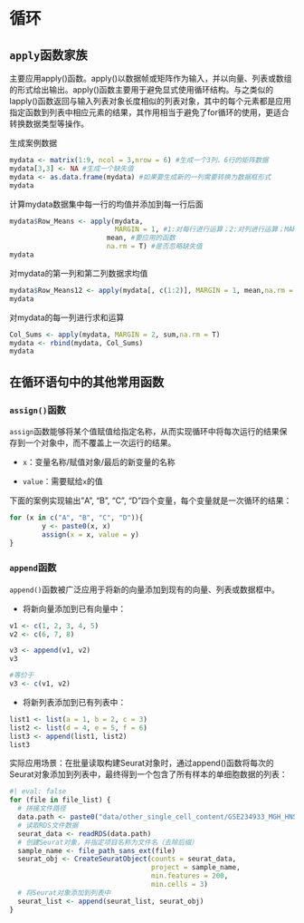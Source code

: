 # 循环

## `apply`函数家族

主要应用apply()函数。apply()以数据帧或矩阵作为输入，并以向量、列表或数组的形式给出输出。apply()函数主要用于避免显式使用循环结构。与之类似的lapply()函数返回与输入列表对象长度相似的列表对象，其中的每个元素都是应用指定函数到列表中相应元素的结果，其作用相当于避免了for循环的使用，更适合转换数据类型等操作。

生成案例数据

```r
mydata <- matrix(1:9, ncol = 3,nrow = 6) #生成一个3列、6行的矩阵数据
mydata[3,3] <- NA #生成一个缺失值
mydata <- as.data.frame(mydata) #如果要生成新的一列需要转换为数据框形式
mydata
```

计算mydata数据集中每一行的均值并添加到每一行后面

```r
mydata$Row_Means <- apply(mydata,
                          MARGIN = 1, #1:对每行进行运算；2:对列进行运算；MARGIN=c(1,2)对行、列运算
                        mean, #要应用的函数
                        na.rm = T) #是否忽略缺失值
mydata
```

对mydata的第一列和第二列数据求均值

```r
mydata$Row_Means12 <- apply(mydata[, c(1:2)], MARGIN = 1, mean,na.rm = T)
mydata
```

对mydata的每一列进行求和运算

```r
Col_Sums <- apply(mydata, MARGIN = 2, sum,na.rm = T)
mydata <- rbind(mydata, Col_Sums)
mydata
```

## 在循环语句中的其他常用函数

### `assign()`函数

`assign`函数能够将某个值赋值给指定名称，从而实现循环中将每次运行的结果保存到一个对象中，而不覆盖上一次运行的结果。

-   `x`：变量名称/赋值对象/最后的新变量的名称

-   `value`：需要赋给`x`的值

下面的案例实现输出"A", "B", "C", "D"四个变量，每个变量就是一次循环的结果：

```r
for (x in c("A", "B", "C", "D")){
        y <- paste0(x, x)
        assign(x = x, value = y)
}
```

### `append`函数

`append()`函数被广泛应用于将新的向量添加到现有的向量、列表或数据框中。

-   将新向量添加到已有向量中：

```r
v1 <- c(1, 2, 3, 4, 5)
v2 <- c(6, 7, 8)

v3 <- append(v1, v2)
v3

#等价于
v3 <- c(v1, v2)
```

-   将新列表添加到已有列表中：

```r
list1 <- list(a = 1, b = 2, c = 3)
list2 <- list(d = 4, e = 5, f = 6)
list3 <- append(list1, list2)
list3
```

实际应用场景：在批量读取构建Seurat对象时，通过append()函数将每次的Seurat对象添加到列表中，最终得到一个包含了所有样本的单细胞数据的列表：

```r
#| eval: false
for (file in file_list) {
  # 拼接文件路径
  data.path <- paste0("data/other_single_cell_content/GSE234933_MGH_HNSCC_gex_raw_counts/", file)
  # 读取RDS文件数据
  seurat_data <- readRDS(data.path)
  # 创建Seurat对象，并指定项目名称为文件名（去除后缀）
  sample_name <- file_path_sans_ext(file)
  seurat_obj <- CreateSeuratObject(counts = seurat_data,
                                   project = sample_name,
                                   min.features = 200,
                                   min.cells = 3)
  # 将Seurat对象添加到列表中
  seurat_list <- append(seurat_list, seurat_obj)
}
```
